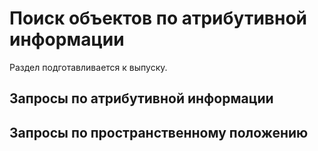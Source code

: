 # Поиск объектов по атрибутивной информации {#sec-queries}

Раздел подготавливается к выпуску.


## Запросы по атрибутивной информации


## Запросы по пространственному положению




